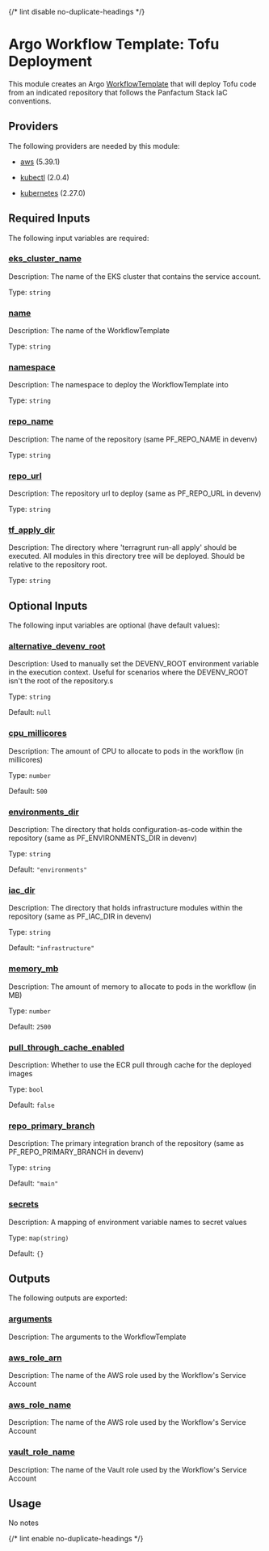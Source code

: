 
{/* lint disable no-duplicate-headings */}

# Argo Workflow Template: Tofu Deployment

<ModuleHeader name="wf_tf_deploy" sourceHref="https://github.com/Panfactum/stack/tree/__PANFACTUM_VERSION_EDGE__/packages/infrastructure/wf_tf_deploy" status="alpha" type="submodule" />

This module creates an Argo [WorkflowTemplate](https://argo-workflows.readthedocs.io/en/latest/workflow-templates/)
that will deploy Tofu code from an indicated repository that follows the Panfactum Stack IaC conventions.

## Providers

The following providers are needed by this module:

* [aws](https://registry.terraform.io/providers/hashicorp/aws/5.39.1/docs) (5.39.1)

* [kubectl](#requirement_kubectl) (2.0.4)

* [kubernetes](https://registry.terraform.io/providers/hashicorp/kubernetes/2.27.0/docs) (2.27.0)

## Required Inputs

The following input variables are required:

### <a name="input_eks_cluster_name" /> [eks\_cluster\_name](#input_eks_cluster_name)

Description: The name of the EKS cluster that contains the service account.

Type: `string`

### <a name="input_name" /> [name](#input_name)

Description: The name of the WorkflowTemplate

Type: `string`

### <a name="input_namespace" /> [namespace](#input_namespace)

Description: The namespace to deploy the WorkflowTemplate into

Type: `string`

### <a name="input_repo_name" /> [repo\_name](#input_repo_name)

Description: The name of the repository (same PF\_REPO\_NAME in devenv)

Type: `string`

### <a name="input_repo_url" /> [repo\_url](#input_repo_url)

Description: The repository url to deploy (same as PF\_REPO\_URL in devenv)

Type: `string`

### <a name="input_tf_apply_dir" /> [tf\_apply\_dir](#input_tf_apply_dir)

Description: The directory where 'terragrunt run-all apply' should be executed. All modules in this directory tree will be deployed. Should be relative to the repository root.

Type: `string`

## Optional Inputs

The following input variables are optional (have default values):

### <a name="input_alternative_devenv_root" /> [alternative\_devenv\_root](#input_alternative_devenv_root)

Description: Used to manually set the DEVENV\_ROOT environment variable in the execution context. Useful for scenarios where the DEVENV\_ROOT isn't the root of the repository.s

Type: `string`

Default: `null`

### <a name="input_cpu_millicores" /> [cpu\_millicores](#input_cpu_millicores)

Description: The amount of CPU to allocate to pods in the workflow (in millicores)

Type: `number`

Default: `500`

### <a name="input_environments_dir" /> [environments\_dir](#input_environments_dir)

Description: The directory that holds configuration-as-code within the repository (same as PF\_ENVIRONMENTS\_DIR in devenv)

Type: `string`

Default: `"environments"`

### <a name="input_iac_dir" /> [iac\_dir](#input_iac_dir)

Description: The directory that holds infrastructure modules within the repository (same as PF\_IAC\_DIR in devenv)

Type: `string`

Default: `"infrastructure"`

### <a name="input_memory_mb" /> [memory\_mb](#input_memory_mb)

Description: The amount of memory to allocate to pods in the workflow (in MB)

Type: `number`

Default: `2500`

### <a name="input_pull_through_cache_enabled" /> [pull\_through\_cache\_enabled](#input_pull_through_cache_enabled)

Description: Whether to use the ECR pull through cache for the deployed images

Type: `bool`

Default: `false`

### <a name="input_repo_primary_branch" /> [repo\_primary\_branch](#input_repo_primary_branch)

Description: The primary integration branch of the repository (same as PF\_REPO\_PRIMARY\_BRANCH in devenv)

Type: `string`

Default: `"main"`

### <a name="input_secrets" /> [secrets](#input_secrets)

Description: A mapping of environment variable names to secret values

Type: `map(string)`

Default: `{}`

## Outputs

The following outputs are exported:

### <a name="output_arguments" /> [arguments](#output_arguments)

Description: The arguments to the WorkflowTemplate

### <a name="output_aws_role_arn" /> [aws\_role\_arn](#output_aws_role_arn)

Description: The name of the AWS role used by the Workflow's Service Account

### <a name="output_aws_role_name" /> [aws\_role\_name](#output_aws_role_name)

Description: The name of the AWS role used by the Workflow's Service Account

### <a name="output_vault_role_name" /> [vault\_role\_name](#output_vault_role_name)

Description: The name of the Vault role used by the Workflow's Service Account

## Usage

No notes

{/* lint enable no-duplicate-headings */}
